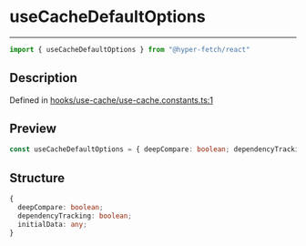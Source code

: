 

# useCacheDefaultOptions

<div class="api-docs__separator" data-reactroot="">

---

</div><div class="api-docs__import" data-reactroot="">

```ts
import { useCacheDefaultOptions } from "@hyper-fetch/react"
```

</div><div class="api-docs__section">

## Description

</div><div class="api-docs__description"><span class="api-docs__do-not-parse">



</span></div><p class="api-docs__definition">

Defined in [hooks/use-cache/use-cache.constants.ts:1](https://github.com/BetterTyped/hyper-fetch/blob/3f01c37e/packages/react/src/hooks/use-cache/use-cache.constants.ts#L1)

</p><div class="api-docs__section">

## Preview

</div><div class="api-docs__preview var">

```ts
const useCacheDefaultOptions = { deepCompare: boolean; dependencyTracking: boolean; initialData: any }
```

</div><div class="api-docs__section">

## Structure

</div><div class="api-docs__returns">

```ts
{
  deepCompare: boolean;
  dependencyTracking: boolean;
  initialData: any;
}
```

</div>